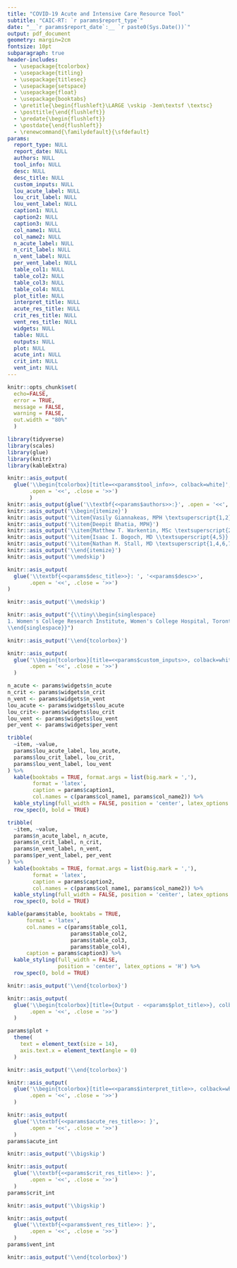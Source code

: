```yaml
---
title: "COVID-19 Acute and Intensive Care Resource Tool"
subtitle: "CAIC-RT: `r params$report_type`"
date: "__`r params$report_date`:__ `r paste0(Sys.Date())`"
output: pdf_document
geometry: margin=2cm
fontsize: 10pt
subparagraph: true
header-includes:
  - \usepackage{tcolorbox}
  - \usepackage{titling}
  - \usepackage{titlesec}
  - \usepackage{setspace}
  - \usepackage{float}
  - \usepackage{booktabs}
  - \pretitle{\begin{flushleft}\LARGE \vskip -3em\textsf \textsc}
  - \posttitle{\end{flushleft}}
  - \predate{\begin{flushleft}}
  - \postdate{\end{flushleft}}
  - \renewcommand{\familydefault}{\sfdefault}
params:
  report_type: NULL
  report_date: NULL
  authors: NULL
  tool_info: NULL
  desc: NULL
  desc_title: NULL
  custom_inputs: NULL
  lou_acute_label: NULL
  lou_crit_label: NULL
  lou_vent_label: NULL
  caption1: NULL
  caption2: NULL
  caption3: NULL
  col_name1: NULL
  col_name2: NULL
  n_acute_label: NULL
  n_crit_label: NULL
  n_vent_label: NULL
  per_vent_label: NULL
  table_col1: NULL
  table_col2: NULL
  table_col3: NULL
  table_col4: NULL
  plot_title: NULL
  interpret_title: NULL
  acute_res_title: NULL
  crit_res_title: NULL
  vent_res_title: NULL
  widgets: NULL
  table: NULL
  outputs: NULL
  plot: NULL
  acute_int: NULL
  crit_int: NULL
  vent_int: NULL
---
```


\pagenumbering{gobble}

```r
knitr::opts_chunk$set(
  echo=FALSE, 
  error = TRUE, 
  message = FALSE, 
  warning = FALSE,
  out.width = "80%"
  )

library(tidyverse)
library(scales)
library(glue)
library(knitr)
library(kableExtra)
```

```r
knitr::asis_output(
  glue('\\begin{tcolorbox}[title=<<params$tool_info>>, colback=white]', 
       .open = '<<', .close = '>>')
       )
knitr::asis_output(glue('\\textbf{<<params$authors>>:}', .open = '<<', .close = '>>'))
knitr::asis_output('\\begin{itemize}')
knitr::asis_output('\\item{Vasily Giannakeas, MPH \textsuperscript{1,2}}')
knitr::asis_output('\\item{Deepit Bhatia, MPH}')
knitr::asis_output('\\item{Matthew T. Warkentin, MSc \textsuperscript{2,3}}')
knitr::asis_output('\\item{Isaac I. Bogoch, MD \\textsuperscript{4,5}}')
knitr::asis_output('\\item{Nathan M. Stall, MD \textsuperscript{1,4,6,7}}')
knitr::asis_output('\\end{itemize}')
knitr::asis_output('\\medskip')
```

```r
knitr::asis_output(
  glue('\\textbf{<<params$desc_title>>}: ', '<<params$desc>>', 
       .open = '<<', .close = '>>')
)
```

```r
knitr::asis_output('\\medskip')
```

```r
knitr::asis_output("{\\tiny\\begin{singlespace}
1. Women's College Research Institute, Women's College Hospital, Toronto, Ontario, Canada, 2. Dalla Lana School of Public Health, University of Toronto, Toronto, Ontario, Canada, 3. Lunenfeld-Tanenbaum Research Institute, Sinai Health System, Toronto, Ontario, Canada, 4. Department of Medicine, University of Toronto, Toronto, Ontario, Canada, 5. Divisions of General Internal Medicine and Infectious Diseases, University Health Network, Toronto, Canada, 6. Institute of Health Policy, Management and Evaluation, University of Toronto, Toronto, Ontario, Canada, 7. Divisions of General Internal Medicine and Geriatrics, Sinai Health System, Toronto, Ontario, Canada
\\end{singlespace}}")
```

```r
knitr::asis_output('\\end{tcolorbox}')
```

```r
knitr::asis_output(
  glue('\\begin{tcolorbox}[title=<<params$custom_inputs>>, colback=white]',
       .open = '<<', .close = '>>')
  )
```

```r
n_acute <- params$widgets$n_acute
n_crit <- params$widgets$n_crit
n_vent <- params$widgets$n_vent
lou_acute <- params$widgets$lou_acute
lou_crit<- params$widgets$lou_crit
lou_vent <- params$widgets$lou_vent
per_vent <- params$widgets$per_vent
```

```r
tribble(
  ~item, ~value,
  params$lou_acute_label, lou_acute,
  params$lou_crit_label, lou_crit,
  params$lou_vent_label, lou_vent
) %>% 
  kable(booktabs = TRUE, format.args = list(big.mark = ','),
        format = 'latex',
        caption = params$caption1,
        col.names = c(params$col_name1, params$col_name2)) %>% 
  kable_styling(full_width = FALSE, position = 'center', latex_options = 'H') %>% 
  row_spec(0, bold = TRUE)
```

```r
tribble(
  ~item, ~value,
  params$n_acute_label, n_acute,
  params$n_crit_label, n_crit,
  params$n_vent_label, n_vent,
  params$per_vent_label, per_vent
) %>% 
  kable(booktabs = TRUE, format.args = list(big.mark = ','),
        format = 'latex',
        caption = params$caption2,
        col.names = c(params$col_name1, params$col_name2)) %>% 
  kable_styling(full_width = FALSE, position = 'center', latex_options = 'H') %>% 
  row_spec(0, bold = TRUE)
```

```r
kable(params$table, booktabs = TRUE,
      format = 'latex',
      col.names = c(params$table_col1,
                    params$table_col2,
                    params$table_col3,
                    params$table_col4), 
      caption = params$caption3) %>% 
  kable_styling(full_width = FALSE, 
                position = 'center', latex_options = 'H') %>% 
  row_spec(0, bold = TRUE)
```

```r
knitr::asis_output('\\end{tcolorbox}')
```

```r
knitr::asis_output(
  glue('\\begin{tcolorbox}[title={Output - <<params$plot_title>>}, colback=white]', 
       .open = '<<', .close = '>>')
  )
```

```r
params$plot + 
  theme(
    text = element_text(size = 14),
    axis.text.x = element_text(angle = 0)
  )
```

```r
knitr::asis_output('\\end{tcolorbox}')
```

```r
knitr::asis_output(
  glue('\\begin{tcolorbox}[title=<<params$interpret_title>>, colback=white]',
       .open = '<<', .close = '>>')
  )
```

```r
knitr::asis_output(
  glue('\\textbf{<<params$acute_res_title>>: }',
       .open = '<<', .close = '>>')
  )
params$acute_int
```

```r
knitr::asis_output('\\bigskip')
```

```r
knitr::asis_output(
  glue('\\textbf{<<params$crit_res_title>>: }',
       .open = '<<', .close = '>>')
  )
params$crit_int
```

```r
knitr::asis_output('\\bigskip')
```

```r
knitr::asis_output(
  glue('\\textbf{<<params$vent_res_title>>: }',
       .open = '<<', .close = '>>')
  )
params$vent_int
```

```r
knitr::asis_output('\\end{tcolorbox}')
```

